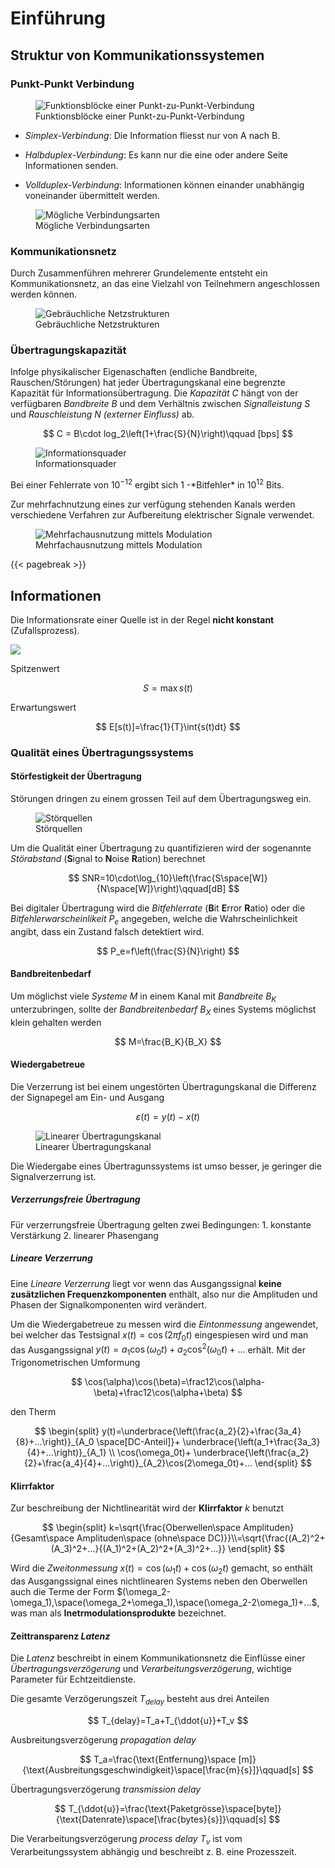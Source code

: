 # Einführung

## Struktur von Kommunikationssystemen

### Punkt-Punkt Verbindung

![Funktionsblöcke einer Punkt-zu-Punkt-Verbindung](images/01_PunktZuPunkt.png)

-   *Simplex-Verbindung*: Die Information fliesst nur von A nach B.

-   *Halbduplex-Verbindung*: Es kann nur die eine oder andere Seite Informationen senden.

-   *Vollduplex-Verbindung*: Informationen können einander unabhängig voneinander übermittelt werden.

![Mögliche Verbindungsarten](images/01_Verbindungsarten.png)

### Kommunikationsnetz

Durch Zusammenführen mehrerer Grundelemente entsteht ein Kommunikationsnetz, an das eine Vielzahl von Teilnehmern angeschlossen werden können.

![Gebräuchliche Netzstrukturen](images/01_Netzstruktur.png)

### Übertragungskapazität

Infolge physikalischer Eigenaschaften (endliche Bandbreite, Rauschen/Störungen) hat jeder Übertragungskanal eine begrenzte Kapazität für Informationsübertragung. Die *Kapazität* $C$ hängt von der verfügbaren *Bandbreite* $B$ und dem Verhältnis zwischen *Signalleistung* $S$ und *Rauschleistung* $N$ *(externer Einfluss)* ab.

$$
C = B\cdot log_2\left(1+\frac{S}{N}\right)\qquad [bps]
$$

![Informationsquader](images/01_Informationsquader.png)

Bei einer Fehlerrate von $10^{-12}$ ergibt sich $1$ -\*Bitfehler\* in $10^{12}$ Bits.

Zur mehrfachnutzung eines zur verfügung stehenden Kanals werden verschiedene Verfahren zur Aufbereitung elektrischer Signale verwendet.

![Mehrfachausnutzung mittels Modulation](images/01_Multiplexing.png)

{{< pagebreak >}}

## Informationen

`\begin{multicols}{2}`{=latex}

Die Informationsrate einer Quelle ist in der Regel **nicht konstant** (Zufallsprozess).

![](images/01_Informationsrate.png)

Spitzenwert

$$
S = \max{s(t)}
$$

Erwartungswert

$$
E[s(t)]=\frac{1}{T}\int{s(t)dt}
$$

### Qualität eines Übertragungssystems

#### Störfestigkeit der Übertragung

Störungen dringen zu einem grossen Teil auf dem Übertragungsweg ein.

![Störquellen](images/01_Stoerungen.png)

Um die Qualität einer Übertragung zu quantifizieren wird der sogenannte *Störabstand* (**S**ignal to **N**oise **R**ation) berechnet

$$
SNR=10\cdot\log_{10}\left(\frac{S\space[W]}{N\space[W]}\right)\qquad[dB]
$$

Bei digitaler Übertragung wird die *Bitfehlerrate* (**B**it **E**rror **R**atio) oder die *Bitfehlerwarscheinlikeit* $P_e$ angegeben, welche die Wahrscheinlichkeit angibt, dass ein Zustand falsch detektiert wird.

$$
P_e=f\left(\frac{S}{N}\right)
$$

#### Bandbreitenbedarf

Um möglichst viele *Systeme* $M$ in einem Kanal mit *Bandbreite* $B_K$ unterzubringen, sollte der *Bandbreitenbedarf* $B_X$ eines Systems möglichst klein gehalten werden

$$
M=\frac{B_K}{B_X}
$$

#### Wiedergabetreue

Die Verzerrung ist bei einem ungestörten Übertragungskanal die Differenz der Signapegel am Ein- und Ausgang

$$
\varepsilon(t)=y(t)-x(t)
$$

![Linearer Übertragungskanal](images/01_Wiedergabetreue.png)

Die Wiedergabe eines Übertragunssystems ist umso besser, je geringer die Signalverzerrung ist. 

::: callout-tip
##### Verzerrungsfreie Übertragung

Für verzerrungsfreie Übertragung gelten zwei Bedingungen:
1. konstante Verstärkung
2. linearer Phasengang

:::

::: callout-note
##### Lineare Verzerrung

Eine *Lineare Verzerrung* liegt vor wenn das Ausgangssignal **keine zusätzlichen Frequenzkomponenten** enthält, also nur die Amplituden und Phasen der Signalkomponenten wird verändert.
:::


Um die Wiedergabetreue zu messen wird die *Eintonmessung* angewendet, bei welcher das Testsignal $x(t) = \cos(2\pi f_0t)$ eingespiesen wird und man das Ausgangssignal $y(t)=a_1\cos(\omega_0t)+a_2\cos^2(\omega_0t)+...$ erhält. Mit der Trigonometrischen Umformung

$$
\cos(\alpha)\cos(\beta)=\frac12\cos(\alpha-\beta)+\frac12\cos(\alpha+\beta)
$$

den Therm

$$
\begin{split}
y(t)=\underbrace{\left(\frac{a_2}{2}+\frac{3a_4}{8}+...\right)}_{A_0 \space[DC-Anteil]}+
\underbrace{\left(a_1+\frac{3a_3}{4}+...\right)}_{A_1} 
\\ \cos(\omega_0t)+
\underbrace{\left(\frac{a_2}{2}+\frac{a_4}{4}+...\right)}_{A_2}\cos(2\omega_0t)+...
\end{split}
$$


#### Klirrfaktor

Zur beschreibung der Nichtlinearität wird der **Klirrfaktor** $k$ benutzt

$$
\begin{split}
k=\sqrt{\frac{Oberwellen\space Amplituden}{Gesamt\space Amplituden\space (ohne\space DC)}}\\=\sqrt{\frac{(A_2)^2+(A_3)^2+...}{(A_1)^2+(A_2)^2+(A_3)^2+...}}
\end{split}
$$

Wird die *Zweitonmessung* $x(t)=\cos(\omega_1t)+\cos(\omega_2t)$ gemacht, so enthält das Ausgangssignal eines nichtlinearen Systems neben den Oberwellen auch die Terme der Form $(\omega_2-\omega_1),\space(\omega_2+\omega_1),\space(\omega_2-2\omega_1)+...$, was man als **Inetrmodulationsprodukte** bezeichnet.

#### Zeittransparenz *Latenz*

Die *Latenz* beschreibt in einem Kommunikationsnetz die Einflüsse einer *Übertragungsverzögerung* und *Verarbeitungsverzögerung*, wichtige Parameter für Echtzeitdienste.

Die gesamte Verzögerungszeit $T_{delay}$ besteht aus drei Anteilen

$$
T_{delay}=T_a+T_{\ddot{u}}+T_v
$$

```{=latex}
\begin{conditions}
  T_a & Ausbreitungsverzögerung (\textit{propagation delay}) \\
  T_{\ddot{u}} & Übertragungsverzögerung (\textit{transmission delay}) \\
  T_v & Verarbeitungsverzögerung (\textit{process delay}) \\
\end{conditions}
```
Ausbreitungsverzögerung *propagation delay*

$$
T_a=\frac{\text{Entfernung}\space [m]}{\text{Ausbreitungsgeschwindigkeit}\space[\frac{m}{s}]}\qquad[s]
$$

Übertragungsverzögerung *transmission delay*

$$
T_{\ddot{u}}=\frac{\text{Paketgrösse}\space[byte]}{\text{Datenrate}\space[\frac{bytes}{s}]}\qquad[s]
$$

Die Verarbeitungsverzögerung *process delay* $T_v$ ist vom Verarbeitungssystem abhängig und beschreibt z. B. eine Prozesszeit.

`\end{multicols}`{=latex}